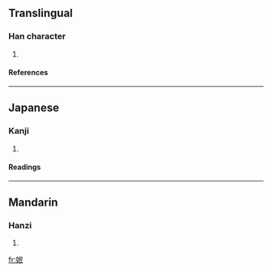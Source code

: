 ==Translingual==
===Han character===
{{Han char|rn=38|rad=女|as=05|sn=8|four=|canj=女口女心 (VRVP)}}
# {{defn|Han|sort=女05}}
====References====
{{Han ref|kx=0258.050|dkj=06155|hdz=21041.030|uh=59C4|ud=22980}}
----
==Japanese==
===Kanji===
{{ja-kanji|grade=|rs=女05}}
# {{defn|Japanese}} 
====Readings====
{{ja-readings|on=[[びん]] (bin), [[みん]] (min)|kun=}}
----
==Mandarin==
===Hanzi===
{{cmn-hanzi|pin=[[mín]] ([[min2]])|wg=min<sup>2</sup>}}
# {{defn|Mandarin}}

[[fr:姄]]